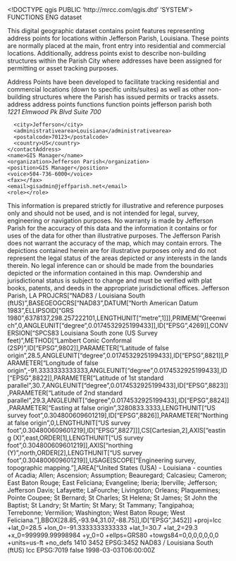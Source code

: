 <!DOCTYPE qgis PUBLIC 'http://mrcc.com/qgis.dtd' 'SYSTEM'>
<qgis version="3.24.0-Tisler">
  <identifier>FUNCTIONS</identifier>
  <parentidentifier></parentidentifier>
  <language>ENG</language>
  <type>dataset</type>
  <title>Functions</title>
  <abstract>This digital geographic dataset contains point features representing address points for locations within Jefferson Parish, Louisiana. These points are normally placed at the main, front entry into residential and commercial locations. Additionally, address points exist to describe non-building structures within the Parish City where addresses have been assigned for permitting or asset tracking purposes. 

Address Points have been developed to facilitate tracking residential and commercial locations (down to specific units/suites) as well as other non-building structures where the Parish has issued permits or tracks assets. </abstract>
  <keywords vocabulary="Search keys">
    <keyword>address</keyword>
    <keyword>address points</keyword>
    <keyword>functions</keyword>
    <keyword>function points</keyword>
    <keyword>jefferson parish</keyword>
  </keywords>
  <contact>
    <contactAddress>
      <type>both</type>
      <address>1221 Elmwood Pk Blvd Suite 700</address>
      <city>Jefferson</city>
      <administrativearea>Louisiana</administrativearea>
      <postalcode>70123</postalcode>
      <country>US</country>
    </contactAddress>
    <name>GIS Manager</name>
    <organization>Jefferson Parish</organization>
    <position>GIS Manager</position>
    <voice>504-736-6000</voice>
    <fax></fax>
    <email>gisadmin@jeffparish.net</email>
    <role></role>
  </contact>
  <links/>
  <fees></fees>
  <constraints type="Limitations of use">This information is prepared strictly for illustrative and reference purposes only and should not be used, and is not intended for legal, survey, engineering or navigation purposes.
No warranty is made by Jefferson Parish for the accuracy of this data and the information it contains or for uses of the data for other than illustrative purposes. The Jefferson Parish does not warrant the accuracy of the map, which may contain errors. The depictions contained herein are for illustrative purposes only and do not represent the legal status of the areas depicted or any interests in the lands therein. No legal inference can or should be made from the boundaries depicted or the information contained in this map. Owndership and jurisdictional status is subject to change and must be verified with plat books, patents, and deeds in the appropriate jurisdictional offices.</constraints>
  <rights>Jefferson Parish, LA</rights>
  <encoding></encoding>
  <crs>
    <spatialrefsys nativeFormat="Wkt">
      <wkt>PROJCRS["NAD83 / Louisiana South (ftUS)",BASEGEOGCRS["NAD83",DATUM["North American Datum 1983",ELLIPSOID["GRS 1980",6378137,298.257222101,LENGTHUNIT["metre",1]]],PRIMEM["Greenwich",0,ANGLEUNIT["degree",0.0174532925199433]],ID["EPSG",4269]],CONVERSION["SPCS83 Louisiana South zone (US Survey feet)",METHOD["Lambert Conic Conformal (2SP)",ID["EPSG",9802]],PARAMETER["Latitude of false origin",28.5,ANGLEUNIT["degree",0.0174532925199433],ID["EPSG",8821]],PARAMETER["Longitude of false origin",-91.3333333333333,ANGLEUNIT["degree",0.0174532925199433],ID["EPSG",8822]],PARAMETER["Latitude of 1st standard parallel",30.7,ANGLEUNIT["degree",0.0174532925199433],ID["EPSG",8823]],PARAMETER["Latitude of 2nd standard parallel",29.3,ANGLEUNIT["degree",0.0174532925199433],ID["EPSG",8824]],PARAMETER["Easting at false origin",3280833.3333,LENGTHUNIT["US survey foot",0.304800609601219],ID["EPSG",8826]],PARAMETER["Northing at false origin",0,LENGTHUNIT["US survey foot",0.304800609601219],ID["EPSG",8827]]],CS[Cartesian,2],AXIS["easting (X)",east,ORDER[1],LENGTHUNIT["US survey foot",0.304800609601219]],AXIS["northing (Y)",north,ORDER[2],LENGTHUNIT["US survey foot",0.304800609601219]],USAGE[SCOPE["Engineering survey, topographic mapping."],AREA["United States (USA) - Louisiana - counties of Acadia; Allen; Ascension; Assumption; Beauregard; Calcasieu; Cameron; East Baton Rouge; East Feliciana; Evangeline; Iberia; Iberville; Jefferson; Jefferson Davis; Lafayette; LaFourche; Livingston; Orleans; Plaquemines; Pointe Coupee; St Bernard; St Charles; St Helena; St James; St John the Baptist; St Landry; St Martin; St Mary; St Tammany; Tangipahoa; Terrebonne; Vermilion; Washington; West Baton Rouge; West Feliciana."],BBOX[28.85,-93.94,31.07,-88.75]],ID["EPSG",3452]]</wkt>
      <proj4>+proj=lcc +lat_0=28.5 +lon_0=-91.3333333333333 +lat_1=30.7 +lat_2=29.3 +x_0=999999.99998984 +y_0=0 +ellps=GRS80 +towgs84=0,0,0,0,0,0,0 +units=us-ft +no_defs</proj4>
      <srsid>1410</srsid>
      <srid>3452</srid>
      <authid>EPSG:3452</authid>
      <description>NAD83 / Louisiana South (ftUS)</description>
      <projectionacronym>lcc</projectionacronym>
      <ellipsoidacronym>EPSG:7019</ellipsoidacronym>
      <geographicflag>false</geographicflag>
    </spatialrefsys>
  </crs>
  <extent>
    <spatial dimensions="2" minx="-90.28766600000000153" minz="0" maxx="-89.9447799999999944" miny="29.19107100000000088" maxy="30.04839600000000033" maxz="0" crs="EPSG:3452"/>
    <temporal>
      <period>
        <start>1998-03-03T06:00:00Z</start>
        <end></end>
      </period>
    </temporal>
    <temporal>
      <period>
        <start></start>
        <end></end>
      </period>
    </temporal>
  </extent>
</qgis>
